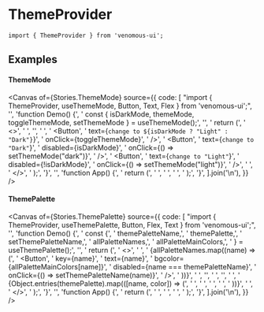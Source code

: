 
<Meta of={Stories} />

# ThemeProvider

```tsx
import { ThemeProvider } from 'venomous-ui';
```

## Examples

#### ThemeMode

<Canvas
  of={Stories.ThemeMode}
  source={{
    code: [
      "import { ThemeProvider, useThemeMode, Button, Text, Flex } from 'venomous-ui';",
      '',
      'function Demo() {',
      '  const { isDarkMode, themeMode, toggleThemeMode, setThemeMode } = useThemeMode();',
      '',
      '  return (',
      '    <>',
      '      <Text text={themeMode} />',
      '',
      '      <Flex>',
      '        <Button',
      '          text={`change to ${isDarkMode ? "Light" : "Dark"}`}',
      '          onClick={toggleThemeMode}',
      '        />',
      '        <Button',
      '          text={`change to "Dark"`}',
      '          disabled={isDarkMode}',
      '          onClick={() => setThemeMode("dark")}',
      '        />',
      '        <Button',
      '          text={`change to "Light"`}',
      '          disabled={!isDarkMode}',
      '          onClick={() => setThemeMode("light")}',
      '        />',
      '      </Flex>',
      '    </>',
      '  );',
      '}',
      '',
      'function App() {',
      '  return (',
      '    <ThemeProvider>',
      '      <Demo />',
      '    </ThemeProvider>',
      '  );',
      '}',
    ].join('\n'),
  }}
/>

#### ThemePalette

<Canvas
  of={Stories.ThemePalette}
  source={{
    code: [
      "import { ThemeProvider, useThemePalette, Button, Flex, Text } from 'venomous-ui';",
      '',
      'function Demo() {',
      '  const {',
      '    themePaletteName,',
      '    themePalette,',
      '    setThemePaletteName,',
      '    allPaletteNames,',
      '    allPaletteMainColors,',
      '  } = useThemePalette();',
      '',
      '  return (',
      '    <>',
      '      <Flex row>',
      '        {allPaletteNames.map((name) => (',
      '          <Button',
      '            key={name}',
      '            text={name}',
      '            bgcolor={allPaletteMainColors[name]}',
      '            disabled={name === themePaletteName}',
      '            onClick={() => setThemePaletteName(name)}',
      '          />',
      '        ))}',
      '      </Flex>',
      '',
      '      <Text text={themePaletteName} />',
      '',
      '      <Flex>',
      '        {Object.entries(themePalette).map(([name, color]) => (',
      '          <Flex row key={name}>',
      '            <Text isLabel text={name} bgcolor={color} width={120} height={20} border={1} />',
      '            <Text isLabel text={color} />',
      '          </Flex>',
      '        ))}',
      '      </Flex>',
      '    </>',
      '  );',
      '}',
      '',
      'function App() {',
      '  return (',
      '    <ThemeProvider>',
      '      <Demo />',
      '    </ThemeProvider>',
      '  );',
      '}',
    ].join('\n'),
  }}
/>
